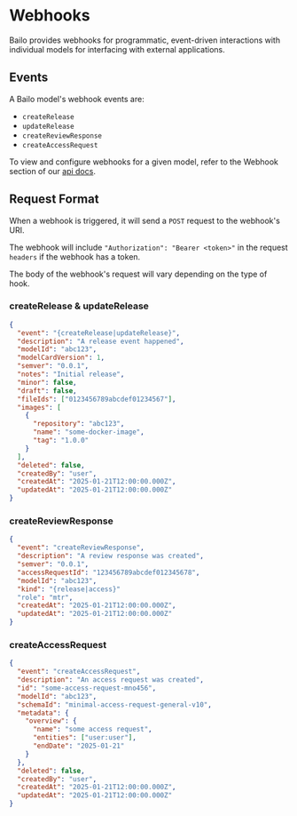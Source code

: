 
# Webhooks

Bailo provides webhooks for programmatic, event-driven interactions with individual models for interfacing with external
applications.

## Events

A Bailo model's webhook events are:

- `createRelease`
- `updateRelease`
- `createReviewResponse`
- `createAccessRequest`

To view and configure webhooks for a given model, refer to the Webhook section of our [api docs](./open-api).

## Request Format

When a webhook is triggered, it will send a `POST` request to the webhook's URI.

The webhook will include `"Authorization": "Bearer <token>"` in the request `headers` if the webhook has a token.

The body of the webhook's request will vary depending on the type of hook.

### createRelease & updateRelease

```json
{
  "event": "{createRelease|updateRelease}",
  "description": "A release event happened",
  "modelId": "abc123",
  "modelCardVersion": 1,
  "semver": "0.0.1",
  "notes": "Initial release",
  "minor": false,
  "draft": false,
  "fileIds": ["0123456789abcdef01234567"],
  "images": [
    {
      "repository": "abc123",
      "name": "some-docker-image",
      "tag": "1.0.0"
    }
  ],
  "deleted": false,
  "createdBy": "user",
  "createdAt": "2025-01-21T12:00:00.000Z",
  "updatedAt": "2025-01-21T12:00:00.000Z"
}
```

### createReviewResponse

```json
{
  "event": "createReviewResponse",
  "description": "A review response was created",
  "semver": "0.0.1",
  "accessRequestId": "123456789abcdef012345678",
  "modelId": "abc123",
  "kind": "{release|access}"
  "role": "mtr",
  "createdAt": "2025-01-21T12:00:00.000Z",
  "updatedAt": "2025-01-21T12:00:00.000Z"
}
```

### createAccessRequest

```json
{
  "event": "createAccessRequest",
  "description": "An access request was created",
  "id": "some-access-request-mno456",
  "modelId": "abc123",
  "schemaId": "minimal-access-request-general-v10",
  "metadata": {
    "overview": {
      "name": "some access request",
      "entities": ["user:user"],
      "endDate": "2025-01-21"
    }
  },
  "deleted": false,
  "createdBy": "user",
  "createdAt": "2025-01-21T12:00:00.000Z",
  "updatedAt": "2025-01-21T12:00:00.000Z"
}
```

